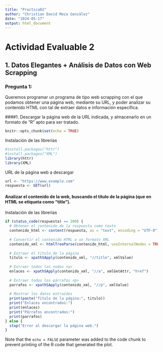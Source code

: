 ```yaml
---
title: "Practica02"
author: "Christian David Meza Gonzàlez"
date: "2024-05-17"
output: html_document
---
```


# Actividad Evaluable 2

## 1. Datos Elegantes + Análisis de Datos con Web Scrapping

### Pregunta 1:

Queremos programar un programa de tipo web scrapping con el que podamos obtener una página web, mediante su URL, y poder analizar su contenido HTML con tal de extraer datos e información específica.

####1. Descargar la página web de la URL indicada, y almacenarlo en un formato de "R" apto para ser tratado.

```r
knitr::opts_chunk$set(echo = TRUE)
```

Instalaciòn de las librerìas
```r
#install.packages("httr")
#install.packages("XML")
library(httr)
library(XML)
```
URL de la página web a descargar
```r
url <- "https://www.example.com"
respuesta <- GET(url)
```

#### Analizar el contenido de la web, buscando el título de la página (que en HTML se etiqueta como “title”).
Instalaciòn de las librerìas
```r
if (status_code(respuesta) == 200) {
  # Obtener el contenido de la respuesta como texto
  contenido_html <- content(respuesta, as = "text", encoding = "UTF-8")
  
  # Convertir el contenido HTML a un formato XML
  contenido_xml <- htmlTreeParse(contenido_html, useInternalNodes = TRUE)
  
  # Extraer el título de la página
  titulo <- xpathSApply(contenido_xml, "//title", xmlValue)
  
  # Extraer todos los nodos <a>
  enlaces <- xpathSApply(contenido_xml, "//a", xmlGetAttr, "href")
  
  # Extraer todos los párrafos <p>
  parrafos <- xpathSApply(contenido_xml, "//p", xmlValue)
  
  # Mostrar los datos extraídos
  print(paste("Título de la página:", titulo))
  print("Enlaces encontrados:")
  print(enlaces)
  print("Párrafos encontrados:")
  print(parrafos)
} else {
  stop("Error al descargar la página web.")
}
```



Note that the `echo = FALSE` parameter was added to the code chunk to prevent printing of the R code that generated the plot.
